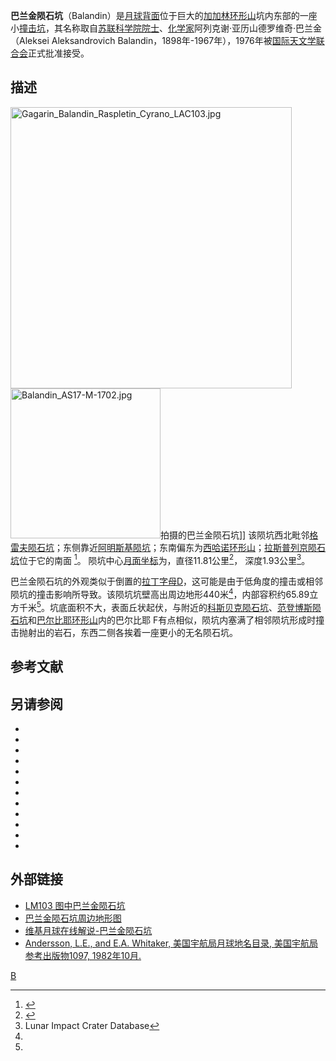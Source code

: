 {{lunar crater data|
 image=Balandin crater AS15-P-8913.jpg|
 caption=[[阿波罗15号|阿波罗15号]]拍摄的斜视图|
 latitude=18.94|
 N_or_S=S|
 longitude=152.58|
 E_or_W=E|
 diameter=11.81公里|
 depth=1.93公里|
 colong=208|
 eponym=阿列克谢·亚·巴兰金}}

'''巴兰金陨石坑'''（Balandin）是[[月球背面|月球背面]]位于巨大的[[加加林环形山|加加林环形山]]坑内东部的一座小[[撞击坑|撞击坑]]，其名称取自[[俄罗斯科学院|苏联科学院]][[院士|院士]]、[[化学家|化学家]]阿列克谢·亚历山德罗维奇·巴兰金（Aleksei Aleksandrovich Balandin，1898年-1967年），1976年被[[国际天文学联合会|国际天文学联合会]]正式批准接受。

==描述==
[[Image:Gagarin_Balandin_Raspletin_Cyrano_LAC103.jpg|450px]]
[[Image:Balandin_AS17-M-1702.jpg|240px]]拍摄的巴兰金陨石坑]]
该陨坑西北毗邻[[格雷夫陨石坑|格雷夫陨石坑]]；东侧靠近[[阿明斯基陨坑|阿明斯基陨坑]]；东南偏东为[[西哈诺环形山|西哈诺环形山]]；[[拉斯普列京陨石坑|拉斯普列京陨石坑]]位于它的南面
<ref>{{Cite web |url=http://planetarynames.wr.usgs.gov/images/Lunar/lac_103_lo.pdf |title=Crater Balandin on LAC-103 map |access-date=2016-07-12 |archive-date=2012-02-09 |archive-url=https://www.webcitation.org/65KSGDdXE?url=http://planetarynames.wr.usgs.gov/images/Lunar/lac_103_lo.pdf |dead-url=no }}</ref>。
陨坑中心[[月面坐标|月面坐标]]为{{Coord|18.94|S|152.58|E|globe:Moon|nogoogle=1|noosm=1}}，直径11.81公里<ref name="IAU">{{Cite web |url=http://planetarynames.wr.usgs.gov/Feature/569 |title=Directory of the International Astronomical Union |access-date=2016-07-12 |archive-date=2017-09-28 |archive-url=https://web.archive.org/web/20170928150310/https://planetarynames.wr.usgs.gov/Feature/569 |dead-url=no }}</ref>，
深度1.93公里<ref name=LICD>Lunar Impact Crater Database</ref>。

巴兰金陨石坑的外观类似于倒置的[[拉丁字母|拉丁字母]]D，这可能是由于低角度的撞击或相邻陨坑的撞击影响所导致。该陨坑坑壁高出周边地形440米<ref name="LICD"/>，内部容积约65.89立方千米<ref name="LICD"/>。坑底面积不大，表面丘状起伏，与附近的[[科斯贝克陨石坑|科斯贝克陨石坑]]、[[范登博斯陨石坑|范登博斯陨石坑]]和[[巴尔比耶环形山|巴尔比耶环形山]]内的巴尔比耶 F有点相似，陨坑内塞满了相邻陨坑形成时撞击抛射出的岩石，东西二侧各挨着一座更小的无名陨石坑。

== 参考文献 ==
{{Reflist}}

==另请参阅==
{{refbegin}}
* {{cite book
  | last1 = Andersson
  | first1 = L. E.
  | last2 = Whitaker
  | first2 = E. A.
  | authorlink2 = Ewen Whitaker
  | date = 1982
  | title = [[NASA|NASA]] Catalogue of Lunar Nomenclature
  | publisher = NASA RP-1097
  | ref = harv
  }}
* {{cite web
  | last = Blue
  | first = Jennifer
  | date = July 25, 2007
  | title = Gazetteer of Planetary Nomenclature
  | publisher = [[United_States_Geological_Survey|USGS]]
  | url = http://planetarynames.wr.usgs.gov/
  | accessdate = 2007-08-05
  | ref = harv
  | archive-date = 2019-12-05
  | archive-url = https://web.archive.org/web/20191205162958/https://planetarynames.wr.usgs.gov/
  | dead-url = no
  }}
* {{cite book
  | last1 = Bussey
  | first1 = B.
  | authorlink1 = Ben Bussey
  | last2 = Spudis
  | first2 = P.
  | authorlink2 = Paul Spudis
  | date = 2004
  | title = The Clementine Atlas of the Moon
  | publisher = Cambridge University Press
  | location = New York
  | isbn = 978-0-521-81528-4
  | ref = harv
  }}
* {{cite book
  | last1 = Cocks
  | first1 = Elijah E.
  | last2 = Cocks
  | first2 = Josiah C.
  | date = 1995
  | title = Who's Who on the Moon: A Biographical Dictionary of Lunar Nomenclature
  | url = https://archive.org/details/isbn_9780936389271
  | publisher = Tudor Publishers
  | isbn = 978-0-936389-27-1
  | ref = harv
  }}
* {{cite web
  | last = McDowell
  | first = Jonathan
  | date = July 15, 2007
  | url = http://host.planet4589.org/astro/lunar/
  | title = Lunar Nomenclature
  | publisher = Jonathan's Space Report
  | accessdate = 2007-10-24
  | ref = harv
  | archive-date = 2012-05-26
  | archive-url = https://www.webcitation.org/67wcYNfK3?url=http://host.planet4589.org/astro/lunar/
  | dead-url = no
  }}
* {{cite journal| last1 = Menzel| first1 = D. H.| last2 = Minnaert| first2 = M.| last3 = Levin| first3 = B.| last4 = Dollfus| first4 = A.| last5 = Bell| first5 = B.| title = Report on Lunar Nomenclature by the Working Group of Commission 17 of the IAU| doi = 10.1007/BF00171763| journal = Space Science Reviews| volume = 12| issue = 2| pages = 136–186| date = 1971| bibcode = 1971SSRv...12..136M| ref = harv}}
* {{cite book
  | first = Patrick
  | last = Moore
  | authorlink = Patrick Moore
  | date = 2001
  | title = On the Moon
  | url = https://archive.org/details/patrickmooreonmo00patr
  | publisher = Sterling Publishing Co.
  | isbn = 978-0-304-35469-6
  | ref = harv
  }}
* {{cite book
  | first = Fred W.
  | last = Price
  | date = 1988
  | title = The Moon Observer's Handbook
  | publisher = Cambridge University Press
  | isbn = 978-0-521-33500-3
  | ref = harv
  }}
* {{cite book
  | last = Rükl
  | first = Antonín
  | authorlink = Antonín Rükl
  | date = 1990
  | title = Atlas of the Moon
  | publisher = Kalmbach Books
  | isbn = 978-0-913135-17-4
  | ref = harv
  }}
* {{cite book
  | last = Webb
  | first = Rev. T. W.
  | authorlink = Thomas William Webb
  | date = 1962
  | title = Celestial Objects for Common Telescopes
  | url = https://archive.org/details/celestialobjects00webb
  | edition = 6th revised
  | publisher = Dover
  | isbn = 978-0-486-20917-3
  | ref = harv
  }}
* {{cite book
  | first = Ewen A.
  | last = Whitaker
  | authorlink = Ewen Whitaker
  | date = 1999
  | title = Mapping and Naming the Moon
  | publisher = Cambridge University Press
  | isbn = 978-0-521-62248-6
  | ref = harv
  }}
* {{cite book
  | first = Peter T.
  | last = Wlasuk
  | date = 2000
  | title = Observing the Moon
  | publisher = Springer
  | isbn = 978-1-85233-193-1
  | ref = harv
 }}
{{refend}}

==外部链接==
* [http://www.lpi.usra.edu/resources/mapcatalog/LM/lm103/ LM103 图中巴兰金陨石坑] {{Wayback|url=http://www.lpi.usra.edu/resources/mapcatalog/LM/lm103/ |date=20160303191504 }}
* [http://www.lpi.usra.edu/resources/mapcatalog/LTO/lto103a1_1/ 巴兰金陨石坑周边地形图] {{Wayback|url=http://www.lpi.usra.edu/resources/mapcatalog/LTO/lto103a1_1/ |date=20160303181650 }}
* [http://the-moon.wikispaces.com/Balandin 维基月球在线解说-巴兰金陨石坑] {{Wayback|url=http://the-moon.wikispaces.com/Balandin |date=20180507083522 }}
* [http://planet4589.org/astro/lunar/RP-1097.pdf Andersson, L.E., and E.A. Whitaker, 美国宇航局月球地名目录, 美国宇航局参考出版物1097, 1982年10月.] {{Wayback|url=http://planet4589.org/astro/lunar/RP-1097.pdf |date=20141006125838 }}

[[Category:月球环形山|B]]
{{月球环形山 (A-B)}}